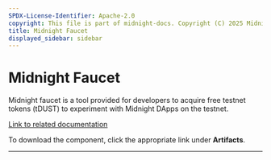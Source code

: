 ```yaml
---
SPDX-License-Identifier: Apache-2.0
copyright: This file is part of midnight-docs. Copyright (C) 2025 Midnight Foundation. Licensed under the Apache License, Version 2.0 (the "License"); You may not use this file except in compliance with the License. You may obtain a copy of the License at http://www.apache.org/licenses/LICENSE-2.0 Unless required by applicable law or agreed to in writing, software distributed under the License is distributed on an "AS IS" BASIS, WITHOUT WARRANTIES OR CONDITIONS OF ANY KIND, either express or implied. See the License for the specific language governing permissions and limitations under the License.
title: Midnight Faucet
displayed_sidebar: sidebar
---
```


# Midnight Faucet

Midnight faucet is a tool provided for developers to acquire free testnet tokens (tDUST) to experiment with Midnight DApps on the testnet. 

[Link to related documentation](../develop/tutorial/using/faucet#get-some-tdust)

To download the component, click the appropriate link under **Artifacts**.

---




<DynamicList />
